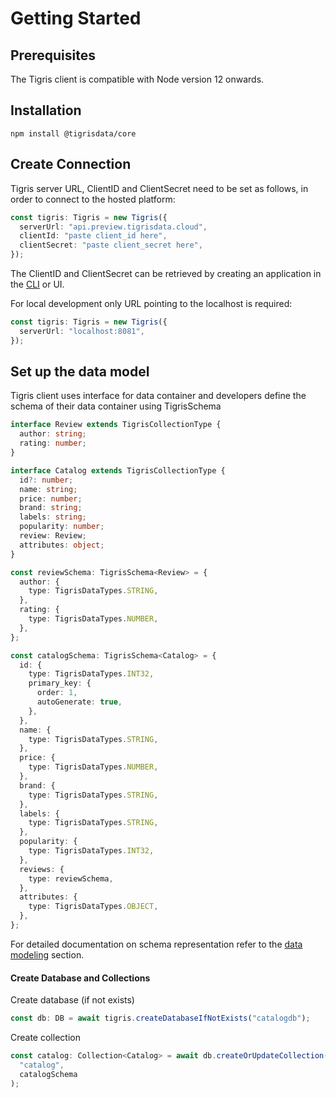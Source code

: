 
# Getting Started

## Prerequisites

The Tigris client is compatible with Node version 12 onwards.

## Installation

```shell
npm install @tigrisdata/core
```

## Create Connection

<Tabs>
<TabItem value="Tigris Cloud" label="Tigris Cloud">

Tigris server URL, ClientID and ClientSecret need to be set as follows,
in order to connect to the hosted platform:

```typescript
const tigris: Tigris = new Tigris({
  serverUrl: "api.preview.tigrisdata.cloud",
  clientId: "paste client_id here",
  clientSecret: "paste client_secret here",
});
```

The ClientID and ClientSecret can be retrieved by creating an application
in the [CLI](../cli/authentication.md#application-credentials) or UI.

</TabItem>
<TabItem value="Development Environment" label="Development Environment">

For local development only URL pointing to the localhost is required:

```typescript
const tigris: Tigris = new Tigris({
  serverUrl: "localhost:8081",
});
```

</TabItem>
</Tabs>

## Set up the data model

Tigris client uses interface for data container and developers define the schema
of their data container using TigrisSchema

```typescript title=DataContainer
interface Review extends TigrisCollectionType {
  author: string;
  rating: number;
}

interface Catalog extends TigrisCollectionType {
  id?: number;
  name: string;
  price: number;
  brand: string;
  labels: string;
  popularity: number;
  review: Review;
  attributes: object;
}
```

```typescript title=SchemaDefinition
const reviewSchema: TigrisSchema<Review> = {
  author: {
    type: TigrisDataTypes.STRING,
  },
  rating: {
    type: TigrisDataTypes.NUMBER,
  },
};

const catalogSchema: TigrisSchema<Catalog> = {
  id: {
    type: TigrisDataTypes.INT32,
    primary_key: {
      order: 1,
      autoGenerate: true,
    },
  },
  name: {
    type: TigrisDataTypes.STRING,
  },
  price: {
    type: TigrisDataTypes.NUMBER,
  },
  brand: {
    type: TigrisDataTypes.STRING,
  },
  labels: {
    type: TigrisDataTypes.STRING,
  },
  popularity: {
    type: TigrisDataTypes.INT32,
  },
  reviews: {
    type: reviewSchema,
  },
  attributes: {
    type: TigrisDataTypes.OBJECT,
  },
};
```

For detailed documentation on schema representation refer to the
[data modeling](documents/datamodel.mdx) section.

#### Create Database and Collections

Create database (if not exists)

```typescript
const db: DB = await tigris.createDatabaseIfNotExists("catalogdb");
```

Create collection

```typescript
const catalog: Collection<Catalog> = await db.createOrUpdateCollection(
  "catalog",
  catalogSchema
);
```
